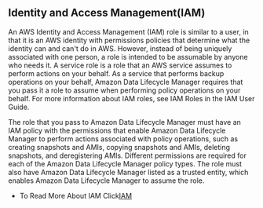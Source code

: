 ## Identity and Access Management(IAM)
An AWS Identity and Access Management (IAM) role is similar to a user, in that it is an AWS identity with permissions policies that determine what the identity can and can't do in AWS. However, instead of being uniquely associated with one person, a role is intended to be assumable by anyone who needs it. A service role is a role that an AWS service assumes to perform actions on your behalf. As a service that performs backup operations on your behalf, Amazon Data Lifecycle Manager requires that you pass it a role to assume when performing policy operations on your behalf. For more information about IAM roles, see IAM Roles in the IAM User Guide.

The role that you pass to Amazon Data Lifecycle Manager must have an IAM policy with the permissions that enable Amazon Data Lifecycle Manager to perform actions associated with policy operations, such as creating snapshots and AMIs, copying snapshots and AMIs, deleting snapshots, and deregistering AMIs. Different permissions are required for each of the Amazon Data Lifecycle Manager policy types. The role must also have Amazon Data Lifecycle Manager listed as a trusted entity, which enables Amazon Data Lifecycle Manager to assume the role.

* To Read More About IAM Click<u><a href="https://aws.amazon.com/iam/" alt ="" >IAM</a></u>
